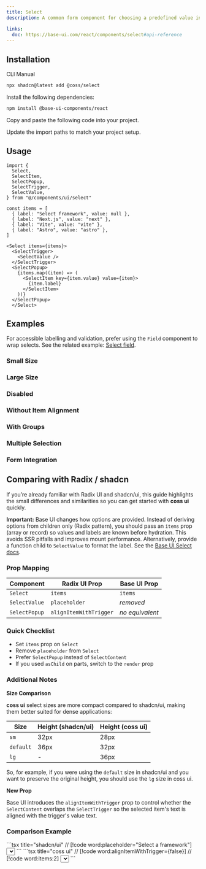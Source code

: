 ```yaml
---
title: Select
description: A common form component for choosing a predefined value in a dropdown menu.

links:
  doc: https://base-ui.com/react/components/select#api-reference
---
```


<ComponentPreview
  name="select-demo"
  className="[&_.preview>*]:w-full [&_.preview>*]:max-w-64"
/>

## Installation

<CodeTabs>

<TabsList>
  <TabsTab value="cli">CLI</TabsTab>
  <TabsTab value="manual">Manual</TabsTab>
</TabsList>
<TabsPanel value="cli">

```bash
npx shadcn@latest add @coss/select
```

</TabsPanel>

<TabsPanel value="manual">

<Steps>

<Step>Install the following dependencies:</Step>

```bash
npm install @base-ui-components/react
```

<Step>Copy and paste the following code into your project.</Step>

<ComponentSource name="select" title="components/ui/select.tsx" />

<Step>Update the import paths to match your project setup.</Step>

</Steps>

</TabsPanel>

</CodeTabs>

## Usage

```tsx
import {
  Select,
  SelectItem,
  SelectPopup,
  SelectTrigger,
  SelectValue,
} from "@/components/ui/select"
```

```tsx
const items = [
  { label: "Select framework", value: null },
  { label: "Next.js", value: "next" },
  { label: "Vite", value: "vite" },
  { label: "Astro", value: "astro" },
]

<Select items={items}>
  <SelectTrigger>
    <SelectValue />
  </SelectTrigger>
  <SelectPopup>
    {items.map((item) => (
      <SelectItem key={item.value} value={item}>
        {item.label}
      </SelectItem>
    ))}
  </SelectPopup>
  </Select>
```

## Examples

For accessible labelling and validation, prefer using the `Field` component to wrap selects. See the related example: [Select field](/ui/docs/components/field#select-field).

### Small Size

<ComponentPreview
  name="select-sm"
  className="[&_.preview>*]:w-full [&_.preview>*]:max-w-64"
/>

### Large Size

<ComponentPreview
  name="select-lg"
  className="[&_.preview>*]:w-full [&_.preview>*]:max-w-64"
/>

### Disabled

<ComponentPreview
  name="select-disabled"
  className="[&_.preview>*]:w-full [&_.preview>*]:max-w-64"
/>

### Without Item Alignment

<ComponentPreview
  name="select-without-alignment"
  className="[&_.preview>*]:w-full [&_.preview>*]:max-w-64"
/>

### With Groups

<ComponentPreview
  name="select-with-groups"
  className="[&_.preview>*]:w-full [&_.preview>*]:max-w-64"
/>

### Multiple Selection

<ComponentPreview
  name="select-multiple"
  className="[&_.preview>*]:w-full [&_.preview>*]:max-w-64"
/>

### Form Integration

<ComponentPreview
  name="select-form"
  className="[&_.preview>*]:w-full [&_.preview>*]:max-w-64"
/>

## Comparing with Radix / shadcn

If you’re already familiar with Radix UI and shadcn/ui, this guide highlights the small differences and similarities so you can get started with **coss ui** quickly.

**Important:** Base UI changes how options are provided. Instead of deriving options from children only (Radix pattern), you should pass an `items` prop (array or record) so values and labels are known before hydration. This avoids SSR pitfalls and improves mount performance. Alternatively, provide a function child to `SelectValue` to format the label. See the [Base UI Select docs](https://base-ui.com/react/components/select).

### Prop Mapping

| Component     | Radix UI Prop          | Base UI Prop    |
| ------------- | ---------------------- | --------------- |
| `Select`      | `items`                | `items`         |
| `SelectValue` | `placeholder`          | _removed_       |
| `SelectPopup` | `alignItemWithTrigger` | _no equivalent_ |

### Quick Checklist

- Set `items` prop on `Select`
- Remove `placeholder` from `Select`
- Prefer `SelectPopup` instead of `SelectContent`
- If you used `asChild` on parts, switch to the `render` prop

### Additional Notes

**Size Comparison**

**coss ui** select sizes are more compact compared to shadcn/ui, making them better suited for dense applications:

| Size      | Height (shadcn/ui) | Height (coss ui) |
| --------- | ------------------ | ---------------- |
| `sm`      | 32px               | 28px             |
| `default` | 36px               | 32px             |
| `lg`      | -                  | 36px             |

So, for example, if you were using the `default` size in shadcn/ui and you want to preserve the original height, you should use the `lg` size in coss ui.

**New Prop**

Base UI introduces the `alignItemWithTrigger` prop to control whether the `SelectContent` overlaps the `SelectTrigger` so the selected item's text is aligned with the trigger's value text.

### Comparison Example

<span data-lib="radix-ui">
  ```tsx title="shadcn/ui" // [!code word:placeholder="Select a framework"]
  <Select>
    <SelectTrigger>
      <SelectValue placeholder="Select a framework" />
    </SelectTrigger>
    <SelectContent>
      <SelectItem value="next">Next.js</SelectItem>
      <SelectItem value="vite">Vite</SelectItem>
      <SelectItem value="astro">Astro</SelectItem>
    </SelectContent>
  </Select>
  ```
</span>

<span data-lib="base-ui">
  ```tsx title="coss ui" // [!code word:alignItemWithTrigger={false}] // [!code
  word:items:2]
  <Select
    items={[
      { label: "Select a framework", value: null },
      { label: "Next.js", value: "next" },
      { label: "Vite", value: "vite" },
      { label: "Astro", value: "astro" },
    ]}
  >
    <SelectTrigger>
      <SelectValue />
    </SelectTrigger>
    <SelectPopup alignItemWithTrigger={false}>
      {items.map((item) => (
        <SelectItem key={item.value} value={item}>
          {item.label}
        </SelectItem>
      ))}
    </SelectPopup>
  </Select>
  ```
</span>
